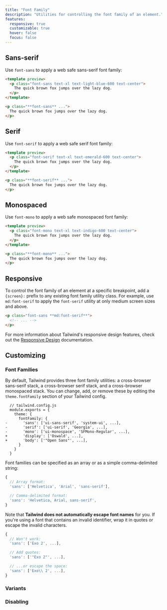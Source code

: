 ```yaml
---
title: "Font Family"
description: "Utilities for controlling the font family of an element."
features:
  responsive: true
  customizable: true
  hover: false
  focus: false
---
```




## Sans-serif

Use `font-sans` to apply a web safe sans-serif font family:

```html lightBlue
<template preview>
  <p class="font-sans text-xl text-light-blue-600 text-center">
    The quick brown fox jumps over the lazy dog.
  </p>
</template>

<p class="**font-sans** ...">
  The quick brown fox jumps over the lazy dog.
</p>
```

## Serif

Use `font-serif` to apply a web safe serif font family:

```html emerald
<template preview>
  <p class="font-serif text-xl text-emerald-600 text-center">
    The quick brown fox jumps over the lazy dog.
  </p>
</template>

<p class="**font-serif** ...">
  The quick brown fox jumps over the lazy dog.
</p>
```

## Monospaced

Use `font-mono` to apply a web safe monospaced font family:

```html indigo
<template preview>
  <p class="font-mono text-xl text-indigo-600 text-center">
    The quick brown fox jumps over the lazy dog.
  </p>
</template>

<p class="**font-mono** ...">
  The quick brown fox jumps over the lazy dog.
</p>
```

## Responsive

To control the font family of an element at a specific breakpoint, add a `{screen}:` prefix to any existing font family utility class. For example, use `md:font-serif` to apply the `font-serif` utility at only medium screen sizes and above.

```html
<p class="font-sans **md:font-serif**">
  <!-- ... -->
</p>
```

For more information about Tailwind's responsive design features, check out the [Responsive Design](/docs/responsive-design) documentation.

## Customizing

### Font Families

By default, Tailwind provides three font family utilities: a cross-browser sans-serif stack, a cross-browser serif stack, and a cross-browser monospaced stack. You can change, add, or remove these by editing the `theme.fontFamily` section of your Tailwind config.

```diff-js
  // tailwind.config.js
  module.exports = {
    theme: {
      fontFamily: {
-       'sans': ['ui-sans-serif', 'system-ui', ...],
-       'serif': ['ui-serif', 'Georgia', ...],
-       'mono': ['ui-monospace', 'SFMono-Regular', ...],
+       'display': ['Oswald', ...],
+       'body': ['"Open Sans"', ...],
      }
    }
  }
```

Font families can be specified as an array or as a simple comma-delimited string:

```js
{
  // Array format:
  'sans': ['Helvetica', 'Arial', 'sans-serif'],

  // Comma-delimited format:
  'sans': 'Helvetica, Arial, sans-serif',
}
```

Note that **Tailwind does not automatically escape font names** for you. If you're using a font that contains an invalid identifier, wrap it in quotes or escape the invalid characters.

```js
{
  // Won't work:
  'sans': ['Exo 2', ...],

  // Add quotes:
  'sans': ['"Exo 2"', ...],

  // ...or escape the space:
  'sans': ['Exo\\ 2', ...],
}

```

### Variants

<Variants plugin="fontFamily" />

### Disabling

<Disabling plugin="fontFamily" />
